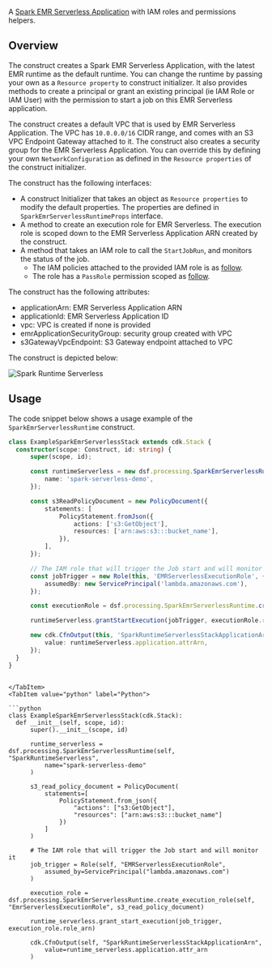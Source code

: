 [//]: # (This file is generated, do not modify directly, update the README.md in framework/src/processing)

A [Spark EMR Serverless Application](https://docs.aws.amazon.com/emr/latest/EMR-Serverless-UserGuide/getting-started.html) with IAM roles and permissions helpers.

## Overview

The construct creates a Spark EMR Serverless Application, with the latest EMR runtime as the default runtime. You can change the runtime by passing your own as a `Resource property` to construct initializer. It also provides methods to create a principal or grant an existing principal (ie IAM Role or IAM User) with the permission to start a job on this EMR Serverless application.

The construct creates a default VPC that is used by EMR Serverless Application. The VPC has `10.0.0.0/16` CIDR range, and comes with an S3 VPC Endpoint Gateway attached to it. The construct also creates a security group for the EMR Serverless Application. You can override this by defining your own `NetworkConfiguration` as defined in the `Resource properties` of the construct initializer.

The construct has the following interfaces:

* A construct Initializer that takes an object as `Resource properties` to modify the default properties. The properties are defined in `SparkEmrServerlessRuntimeProps` interface.
* A method to create an execution role for EMR Serverless. The execution role is scoped down to the EMR Serverless Application ARN created by the construct.
* A method that takes an IAM role to call the `StartJobRun`, and monitors the status of the job.
  * The IAM policies attached to the provided IAM role is as [follow](https://github.com/awslabs/data-solutions-framework-on-aws/blob/c965202f48088f5ae51ce0e719cf92adefac94ac/framework/src/processing/spark-runtime/emr-serverless/spark-emr-runtime-serverless.ts#L117).
  * The role has a `PassRole` permission scoped as [follow](https://github.com/awslabs/data-solutions-framework-on-aws/blob/c965202f48088f5ae51ce0e719cf92adefac94ac/framework/src/processing/spark-runtime/emr-serverless/spark-emr-runtime-serverless.ts#L106).

The construct has the following attributes:

* applicationArn: EMR Serverless Application ARN
* applicationId: EMR Serverless Application ID
* vpc: VPC is created if none is provided
* emrApplicationSecurityGroup: security group created with VPC
* s3GatewayVpcEndpoint: S3 Gateway endpoint attached to VPC

The construct is depicted below:

![Spark Runtime Serverless](../../../../static/img/adsf-spark-runtime.png)

## Usage

The code snippet below shows a usage example of the `SparkEmrServerlessRuntime` construct.

<Tabs>
  <TabItem value="typescript" label="TypeScript" default>

  ```typescript
class ExampleSparkEmrServerlessStack extends cdk.Stack {
    constructor(scope: Construct, id: string) {
        super(scope, id);

        const runtimeServerless = new dsf.processing.SparkEmrServerlessRuntime(this, 'SparkRuntimeServerless', {
            name: 'spark-serverless-demo',
        });

        const s3ReadPolicyDocument = new PolicyDocument({
            statements: [
                PolicyStatement.fromJson({
                    actions: ['s3:GetObject'],
                    resources: ['arn:aws:s3:::bucket_name'],
                }),
            ],
        });

        // The IAM role that will trigger the Job start and will monitor it
        const jobTrigger = new Role(this, 'EMRServerlessExecutionRole', {
            assumedBy: new ServicePrincipal('lambda.amazonaws.com'),
        });

        const executionRole = dsf.processing.SparkEmrServerlessRuntime.createExecutionRole(this, 'EmrServerlessExecutionRole', s3ReadPolicyDocument);

        runtimeServerless.grantStartExecution(jobTrigger, executionRole.roleArn);

        new cdk.CfnOutput(this, 'SparkRuntimeServerlessStackApplicationArn', {
            value: runtimeServerless.application.attrArn,
        });
    }
}
  ```
  
  ```mdx-code-block
  
  </TabItem>
  <TabItem value="python" label="Python">

  ```python
class ExampleSparkEmrServerlessStack(cdk.Stack):
    def __init__(self, scope, id):
        super().__init__(scope, id)

        runtime_serverless = dsf.processing.SparkEmrServerlessRuntime(self, "SparkRuntimeServerless",
            name="spark-serverless-demo"
        )

        s3_read_policy_document = PolicyDocument(
            statements=[
                PolicyStatement.from_json({
                    "actions": ["s3:GetObject"],
                    "resources": ["arn:aws:s3:::bucket_name"]
                })
            ]
        )

        # The IAM role that will trigger the Job start and will monitor it
        job_trigger = Role(self, "EMRServerlessExecutionRole",
            assumed_by=ServicePrincipal("lambda.amazonaws.com")
        )

        execution_role = dsf.processing.SparkEmrServerlessRuntime.create_execution_role(self, "EmrServerlessExecutionRole", s3_read_policy_document)

        runtime_serverless.grant_start_execution(job_trigger, execution_role.role_arn)

        cdk.CfnOutput(self, "SparkRuntimeServerlessStackApplicationArn",
            value=runtime_serverless.application.attr_arn
        )
  ```

  </TabItem>
</Tabs>




